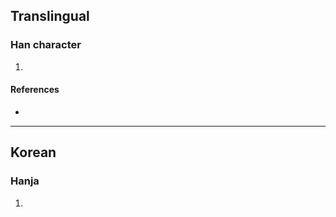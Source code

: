{{character info/new}}
==Translingual==

===Han character===
{{Han char|rn=5|rad=乙|as=08|sn=9|four=22717|canj=BUN|ids=⿱乳乙}}

# {{defn|Han|sort=乙08}}

====References====
* {{Han ref|kx=0084.241|dkj=|dj=|hdz=|uh=3420|ud=13344|bh=|bd=}}

----

==Korean==

===Hanja===
{{ko-hanja|hangeul=율|rv=yul|mr=yul|y=yul}}

# {{defn|lang=ko|sort=乙08}}
